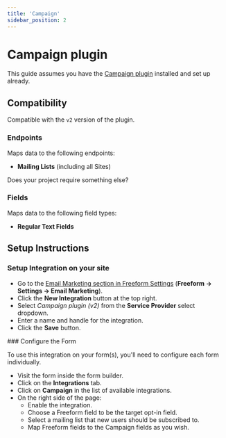 ```yaml
---
title: 'Campaign'
sidebar_position: 2
---
```



# Campaign plugin<Badge type="pro" text="Pro" />

This guide assumes you have the [Campaign plugin](https://putyourlightson.com/plugins/campaign) installed and set up already.

## Compatibility

Compatible with the `v2` version of the plugin.

### Endpoints

Maps data to the following endpoints:

- **Mailing Lists** (including all Sites)

Does your project require something else? &nbsp; <PrimaryButtonWithLink to='https://support.solspace.com/' label='Contact Us' />

### Fields

Maps data to the following field types:

- **Regular Text Fields**

## Setup Instructions

<VerticalStepWrapper>
<StepMarkdown>

### Setup Integration on your site

- Go to the [Email Marketing section in Freeform Settings](../configuration/settings.mdx#email-marketing) (**Freeform → Settings → Email Marketing**).
- Click the **New Integration** button at the top right.
- Select _Campaign plugin (v2)_ from the **Service Provider** select dropdown.
- Enter a name and handle for the integration.
- Click the **Save** button.

</StepMarkdown>
<StepMarkdown>
### Configure the Form

To use this integration on your form(s), you'll need to configure each form individually.

- Visit the form inside the form builder.
- Click on the **Integrations** tab.
- Click on **Campaign** in the list of available integrations.
- On the right side of the page:
  - Enable the integration.
  - Choose a Freeform field to be the target opt-in field.
  - Select a mailing list that new users should be subscribed to.
  - Map Freeform fields to the Campaign fields as you wish.

</StepMarkdown>
</VerticalStepWrapper>
